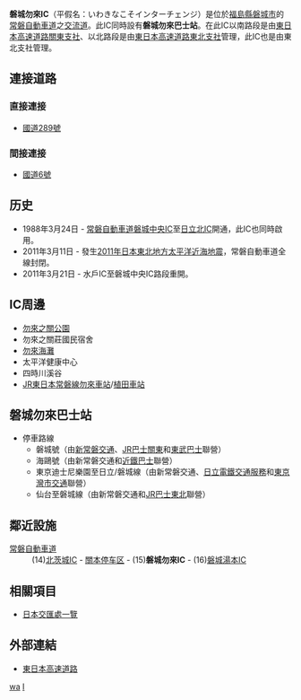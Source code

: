 {{日本公路設施
|設施名稱 = 磐城勿來IC
|色 = 
|圖像 =
|pxl = 
|圖像簡介 = 
|公路名稱1 = [[常磐自動車道|常磐自動車道]]
|IC編號1 = 15
|收費站編號1 = 04-015
|記號1 = [[File:Japanese_National_Route_Sign_0289.svg|20px]][[File:Japanese_National_Route_Sign_0006.svg|20px]]勿來 棚倉
|起點1 = [[三鄉IC|三鄉IC]]/[[三鄉JCT|JCT]]
|距離1 = 154.5
|上一設施1 = [[關本停车区|關本停车区]]
|上一設施距離1 = 7.9
|下一設施1 = [[磐城湯本IC|磐城湯本IC]]
|下一設施距離1 = 12.6
|連接道路 = [[國道289號|國道289號]]
|啟用日期 = 1988年3月24日
|停用日期 = 
|流量 = 5,736台/日（2006年）
|智能IC = 
|上行營業時間 = 
|上行油站 = 
|上行油站營業時間 = 
|下行營業時間 = 
|下行油站 = 
|下行油站營業時間 = 
|郵政編碼 = 979-0155
|所在地 = [[福島縣|福島縣]][[磐城市|磐城市]]三澤町
|坐標 = {{coord|36|54|8.52|N|140|44|56.92|E}}
|備註 = 
}}
'''磐城勿來IC'''（平假名：いわきなこそインターチェンジ）是位於[[福島縣|福島縣]][[磐城市|磐城市]]的[[常磐自動車道|常磐自動車道]]之[[交流道|交流道]]。此IC同時設有'''磐城勿來巴士站'''。在此IC以南路段是由[[東日本高速道路關東支社|東日本高速道路關東支社]]、以北路段是由[[東日本高速道路東北支社|東日本高速道路東北支社]]管理，此IC也是由東北支社管理。

== 連接道路 ==
=== 直接連接 ===
* [[國道289號|國道289號]]
=== 間接連接 ===
* [[國道6號_(日本)|國道6號]]

== 历史 ==
* 1988年3月24日 - [[常磐自動車道|常磐自動車道]][[磐城中央IC|磐城中央IC]]至[[日立北IC|日立北IC]]開通，此IC也同時啟用。
* 2011年3月11日 - 發生[[2011年日本東北地方太平洋近海地震|2011年日本東北地方太平洋近海地震]]，常磐自動車道全線封閉。
* 2011年3月21日 - 水戶IC至磐城中央IC路段重開。

== IC周邊 ==
*[[勿來之關公園|勿來之關公園]]
*勿來之關莊國民宿舍
*[[勿來海灘|勿來海灘]]
*太平洋健康中心
*四時川溪谷
*[[JR東日本|JR東日本]][[常磐線|常磐線]][[勿來車站|勿來車站]]/[[植田車站|植田車站]]

== 磐城勿來巴士站 ==
*停車路線
**磐城號（由[[新常磐交通|新常磐交通]]、[[JR巴士關東|JR巴士關東]]和[[東武巴士|東武巴士]]聯營）
**海鷗號（由新常磐交通和[[近鐵巴士|近鐵巴士]]聯營）
**東京迪士尼樂園至日立/磐城線（由新常磐交通、[[日立電鐵交通服務|日立電鐵交通服務]]和[[東京灣市交通|東京灣市交通]]聯營）
**仙台至磐城線（由新常磐交通和[[JR巴士東北|JR巴士東北]]聯營）

== 鄰近設施 ==
; [[常磐自動車道|常磐自動車道]]
: (14)[[北茨城IC|北茨城IC]] - [[關本停车区|關本停车区]] - (15)'''磐城勿來IC''' - (16)[[磐城湯本IC|磐城湯本IC]]

== 相關項目 ==
* [[日本交匯處一覽|日本交匯處一覽]]

== 外部連結 ==
* [http://www.e-nexco.co.jp/ 東日本高速道路] {{Wayback|url=http://www.e-nexco.co.jp/ |date=20140203074239 }}

{{常磐自動車道}}

[[Category:日本交流道_I|wa]]
[[Category:福島縣交流道|I]]